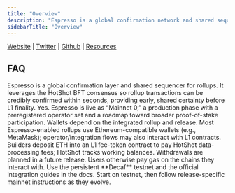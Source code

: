 ```yaml
---
title: "Overview"
description: "Espresso is a global confirmation network and shared sequencer for rollups. Using the HotShot BFT consensus, it provides fast, credible confirmations and optional decentralized sequencing/DA to improve security and cross-chain composability."
sidebarTitle: "Overview"
---
```


[Website](https://www.espressosys.com/) <Icon icon="arrow-up-right" /> | [Twitter](https://x.com/EspressoSys) <Icon icon="arrow-up-right" /> | [Github](https://github.com/EspressoSystems) <Icon icon="arrow-up-right" /> | [Resources](https://docs.espressosys.com/) <Icon icon="arrow-up-right" />

## FAQ

<AccordionGroup>
  <Accordion title="What is Espresso?">
    Espresso is a global confirmation layer and shared sequencer for rollups. It leverages the HotShot BFT consensus so rollup transactions can be credibly confirmed within seconds, providing early, shared certainty before L1 finality.
  </Accordion>

  <Accordion title="Is Espresso live on mainnet?">
    Yes. Espresso is live as “Mainnet 0,” a production phase with a preregistered operator set and a roadmap toward broader proof-of-stake participation.
  </Accordion>

  <Accordion title="What wallets are supported?">
    Wallets depend on the integrated rollup and release. Most Espresso-enabled rollups use Ethereum-compatible wallets (e.g., MetaMask); operator/integration flows may also interact with L1 contracts.
  </Accordion>

  <Accordion title="How are fees handled?">
    Builders deposit ETH into an L1 fee-token contract to pay HotShot data-processing fees; HotShot tracks working balances. Withdrawals are planned in a future release. Users otherwise pay gas on the chains they interact with.
  </Accordion>

  <Accordion title="How can I test or integrate a rollup with Espresso?">
    Use the persistent **Decaf** testnet and the official integration guides in the docs. Start on testnet, then follow release-specific mainnet instructions as they evolve.
  </Accordion>
</AccordionGroup>
